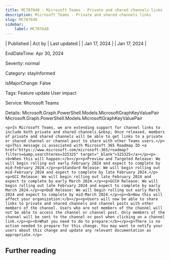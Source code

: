 ```yaml
---
title: MC707648 - Microsoft Teams - Private and shared channels links
description: Microsoft Teams - Private and shared channels links
slug: MC707648
sidebar:
    label: MC707648
---
```



| Published | Act by | Last updated |
| Jan 17, 2024 |  | Jan 17, 2024 |

EndDateTime: Apr 30, 2024

Severity: normal

Category: stayInformed

IsMajorChange: False

Tags: Feature update User impact

Service: Microsoft Teams

Details: Microsoft.Graph.PowerShell.Models.MicrosoftGraphKeyValuePair Microsoft.Graph.PowerShell.Models.MicrosoftGraphKeyValuePair

```
<p>In Microsoft Teams, we are extending support for channel links to include both private and shared channels.&nbsp; Once released, members of private and shared channels will be able to get links to a private or shared channel or channel post to share with other Teams users.</p><p>This message is associated with Microsoft 365 Roadmap ID <a href="https://www.microsoft.com/microsoft-365/roadmap?filters=&amp;searchterms=325325" target="_blank">325325</a></p><p><b>When this will happen:</b></p><p>Preview and Targeted Release: We will begin rolling out early February 2024 and expect to complete by mid-February 2024.</p><p>Standard Release: We will begin rolling out mid-February 2024 and expect to complete by late February 2024.</p><p>GCC Release: We will begin rolling out late February 2024 and expect to complete by early March 2024.</p><p>GCCH Release: We will begin rolling out late February 2024 and expect to complete by early March 2024.</p><p>DoD Release: We will begin rolling out early March 2024 and expect to complete by mid-March 2024.</p><p><b>How this will affect your organization:</b></p><p>Users will now be able to share links to private and shared channels and channel posts with other members of the channel. Users who are not members of the channel will not be able to access the channel or channel post. Only members of the channel will be sent to the channel or post when clicking on a channel link.</p><p><b>What you need to do to prepare:</b></p><p>There is no action needed to prepare for this change. You may want to notify your users about this change and update any relevant documentation as appropriate.</p>
```

## Further reading
